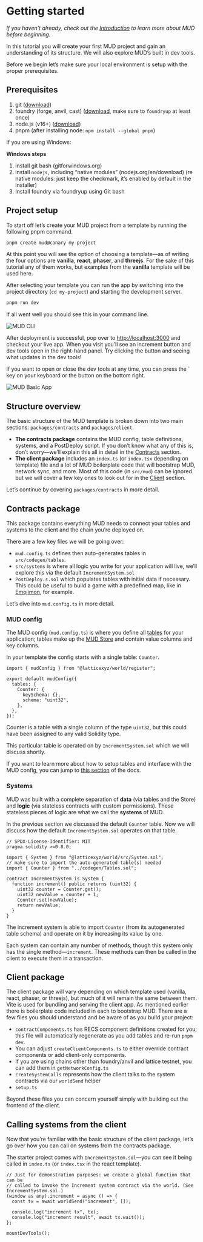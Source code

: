 # Getting started

_If you haven’t already, check out the [Introduction](/#introduction) to learn more about MUD before beginning._

In this tutorial you will create your first MUD project and gain an understanding of its structure. We will also explore MUD’s built in dev tools.

Before we begin let’s make sure your local environment is setup with the proper prerequisites.

## Prerequisites

1. git ([download](https://git-scm.com/downloads))
2. foundry (forge, anvil, cast) ([download](https://book.getfoundry.sh/getting-started/installation), make sure to `foundryup` at least once)
3. node.js (v16+) ([download](https://nodejs.org/en/download/))
4. pnpm (after installing node: `npm install --global pnpm`)

If you are using Windows:

**Windows steps**

1. install git bash (gitforwindows.org)
2. install `nodejs`, including “native modules” (nodejs.org/en/download) (re native modules: just keep the checkmark, it’s enabled by default in the installer)
3. Install foundry via foundryup using Git bash

## Project setup

To start off let’s create your MUD project from a template by running the following pnpm command.

```bash
pnpm create mud@canary my-project
```

At this point you will see the option of choosing a template—as of writing the four options are **vanilla**, **react**, **phaser**, and **threejs**. For the sake of this tutorial any of them works, but examples from the **vanilla** template will be used here.

After selecting your template you can run the app by switching into the project directory (`cd my-project`) and starting the development server.

```bash
pnpm run dev
```

If all went well you should see this in your command line.

![MUD CLI](./quick-start-mud-cli.png)

After deployment is successful, pop over to [http://localhost:3000](http://localhost:3000) and checkout your live app. When you visit you’ll see an increment button and dev tools open in the right-hand panel. Try clicking the button and seeing what updates in the dev tools!

If you want to open or close the dev tools at any time, you can press the ` key on your keyboard or the button on the bottom right.

![MUD Basic App](./quick-start-mud-basic-app.png)

## Structure overview

The basic structure of the MUD template is broken down into two main sections: `packages/contracts` and `packages/client`.

- **The contracts package** contains the MUD config, table definitions, systems, and a PostDeploy script. If you don’t know what any of this is, don’t worry—we’ll explain this all in detail in the [Contracts](#contracts-package) section.
- **The client package** includes an `index.ts` (or `index.tsx` depending on template) file and a lot of MUD boilerplate code that will bootstrap MUD, network sync, and more. Most of this code (in `src/mud`) can be ignored but we will cover a few key ones to look out for in the [Client](#client-package) section.

Let’s continue by covering `packages/contracts` in more detail.

## Contracts package

This package contains everything MUD needs to connect your tables and systems to the client and the chain you’re deployed on.

There are a few key files we will be going over:

- `mud.config.ts` defines then auto-generates tables in `src/codegen/tables`.
- `src/systems` is where all logic you write for your application will live, we’ll explore this via the default `IncrementSystem.sol`
- `PostDeploy.s.sol` which populates tables with initial data if necessary. This could be useful to build a game with a predefined map, like in [Emojimon](./emojimon), for example.

Let’s dive into `mud.config.ts` in more detail.

### MUD config

The MUD config (`mud.config.ts`) is where you define all [tables](/store/config#adding-tables) for your application; tables make up the [MUD Store](/store) and contain value columns and key columns.

In your template the config starts with a single table: `Counter`.

```tsx
import { mudConfig } from "@latticexyz/world/register";

export default mudConfig({
  tables: {
    Counter: {
      keySchema: {},
      schema: "uint32",
    },
  },
});
```

Counter is a table with a single column of the type `uint32`, but this could have been assigned to any valid Solidity type.

This particular table is operated on by `IncrementSystem.sol` which we will discuss shortly.

If you want to learn more about how to setup tables and interface with the MUD config, you can jump to [this section](/store/config) of the docs.

### Systems

MUD was built with a complete separation of **data** (via tables and the Store) and **logic** (via stateless contracts with custom permissions). These stateless pieces of logic are what we call the **systems** of MUD.

In the previous section we discussed the default `Counter` table. Now we will discuss how the default `IncrementSystem.sol` operates on that table.

```tsx
// SPDX-License-Identifier: MIT
pragma solidity >=0.8.0;

import { System } from "@latticexyz/world/src/System.sol";
// make sure to import the auto-generated table(s) needed
import { Counter } from "../codegen/Tables.sol";

contract IncrementSystem is System {
  function increment() public returns (uint32) {
    uint32 counter = Counter.get();
    uint32 newValue = counter + 1;
    Counter.set(newValue);
    return newValue;
  }
}
```

The increment system is able to import `Counter` (from its autogenerated table schema) and operate on it by increasing its value by one.

Each system can contain any number of methods, though this system only has the single method—`increment`. These methods can then be called in the client to execute them in a transaction.

## Client package

The client package will vary depending on which template used (vanilla, react, phaser, or threejs), but much of it will remain the same between them. Vite is used for bundling and serving the client app. As mentioned earlier there is boilerplate code included in each to bootstrap MUD. There are a few files you should understand and be aware of as you build your project:

- `contractComponents.ts` has RECS component definitions created for you; this file will automatically regenerate as you add tables and re-run `pnpm dev`.
- You can adjust `createClientComponents.ts` to either override contract components or add client-only components.
- If you are using chains other than foundry/anvil and lattice testnet, you can add them in `getNetworkConfig.ts`
- `createSystemCalls` represents how the client talks to the system contracts via our `worldSend` helper
- `setup.ts`

Beyond these files you can concern yourself simply with building out the frontend of the client.

## Calling systems from the client

Now that you’re familiar with the basic structure of the client package, let’s go over how you can call on systems from the contracts package.

The starter project comes with `IncrementSystem.sol`—you can see it being called in `index.ts` (or `index.tsx` in the react template).

```tsx
// Just for demonstration purposes: we create a global function that can be
// called to invoke the Increment system contract via the world. (See IncrementSystem.sol.)
(window as any).increment = async () => {
  const tx = await worldSend("increment", []);

  console.log("increment tx", tx);
  console.log("increment result", await tx.wait());
};

mountDevTools();
```
